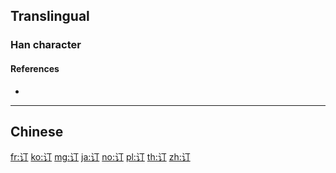 {{character info/new}}
{{also|訂}}
==Translingual==

===Han character===
{{Han char|rn=149|rad=讠|as=02|sn=4|four=|canj=IVMN|ids=⿰[[讠]][[丁]]}}

====References====
* {{Han ref|kx=1188.181|hdz=63938.030|uh=8BA2|ud=35746}}

----

==Chinese==
{{zh-see|訂}}

[[fr:订]]
[[ko:订]]
[[mg:订]]
[[ja:订]]
[[no:订]]
[[pl:订]]
[[th:订]]
[[zh:订]]
